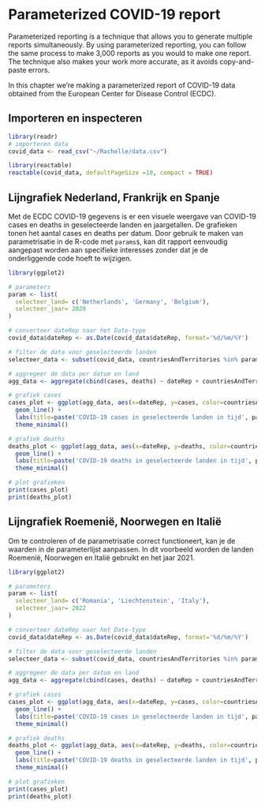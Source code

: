 # Parameterized COVID-19 report 

Parameterized reporting is a technique that allows you to generate multiple reports simultaneously. By using parameterized reporting, you can follow the same process to make 3,000 reports as you would to make one report. The technique also makes your work more accurate, as it avoids copy-and-paste errors.

In this chapter we're making a parameterized report of COVID-19 data obtained from the European Center for Disease Control (ECDC). 


## Importeren en inspecteren {-}
```r
library(readr)
# importeren data
covid_data <- read_csv("~/Rachelle/data.csv")

library(reactable)
reactable(covid_data, defaultPageSize =10, compact = TRUE)
```

## Lijngrafiek Nederland, Frankrijk en Spanje {-}
Met de ECDC COVID-19 gegevens is er een visuele weergave van COVID-19 cases en deaths in geselecteerde landen en jaargetallen. De grafieken tonen het aantal cases en deaths per datum. Door gebruik te maken van parametrisatie in de R-code met `params$`, kan dit rapport eenvoudig aangepast worden aan specifieke interesses zonder dat je de onderliggende code hoeft te wijzigen.
```r

library(ggplot2)

# parameters
param <- list(
  selecteer_land= c('Netherlands', 'Germany', 'Belgium'),
  selecteer_jaar= 2020
)

# converteer dateRep naar het Date-type
covid_data$dateRep <- as.Date(covid_data$dateRep, format='%d/%m/%Y')

# filter de data voor geselecteerde landen
selecteer_data <- subset(covid_data, countriesAndTerritories %in% param$selecteer_land & format(dateRep, "%Y") == param$selecteer_jaar)

# aggregeer de data per datum en land
agg_data <- aggregate(cbind(cases, deaths) ~ dateRep + countriesAndTerritories, data=selecteer_data, sum)

# grafiek cases
cases_plot <- ggplot(agg_data, aes(x=dateRep, y=cases, color=countriesAndTerritories)) +
  geom_line() +
  labs(title=paste('COVID-19 cases in geselecteerde landen in tijd', param$selecteer_jaar), x='Datum', y='Aantal cases') +
  theme_minimal()

# grafiek deaths
deaths_plot <- ggplot(agg_data, aes(x=dateRep, y=deaths, color=countriesAndTerritories)) +
  geom_line() +
  labs(title=paste('COVID-19 deaths in geselecteerde landen in tijd', param$selecteer_jaar), x='Datum', y='Aantal cases') +
  theme_minimal()

# plot grafieken
print(cases_plot)
print(deaths_plot)

```

## Lijngrafiek Roemenië, Noorwegen en Italië {-}
Om te controleren of de parametrisatie correct functioneert, kan je de waarden in de parameterlijst aanpassen. In dit voorbeeld worden de landen Roemenië, Noorwegen en Italië gebruikt en het jaar 2021.
```r
library(ggplot2)

# parameters
param <- list(
  selecteer_land= c('Romania', 'Liechtenstein', 'Italy'),
  selecteer_jaar= 2022
)

# converteer dateRep naar het Date-type
covid_data$dateRep <- as.Date(covid_data$dateRep, format='%d/%m/%Y')

# filter de data voor geselecteerde landen
selecteer_data <- subset(covid_data, countriesAndTerritories %in% param$selecteer_land & format(dateRep, "%Y") == param$selecteer_jaar)

# aggregeer de data per datum en land
agg_data <- aggregate(cbind(cases, deaths) ~ dateRep + countriesAndTerritories, data=selecteer_data, sum)

# grafiek cases
cases_plot <- ggplot(agg_data, aes(x=dateRep, y=cases, color=countriesAndTerritories)) +
  geom_line() +
  labs(title=paste('COVID-19 cases in geselecteerde landen in tijd', param$selecteer_jaar), x='Datum', y='Aantal cases') +
  theme_minimal()

# grafiek deaths
deaths_plot <- ggplot(agg_data, aes(x=dateRep, y=deaths, color=countriesAndTerritories)) +
  geom_line() +
  labs(title=paste('COVID-19 deaths in geselecteerde landen in tijd', param$selecteer_jaar), x='Datum', y='Aantal cases') +
  theme_minimal()

# plot grafieken
print(cases_plot)
print(deaths_plot)

```


